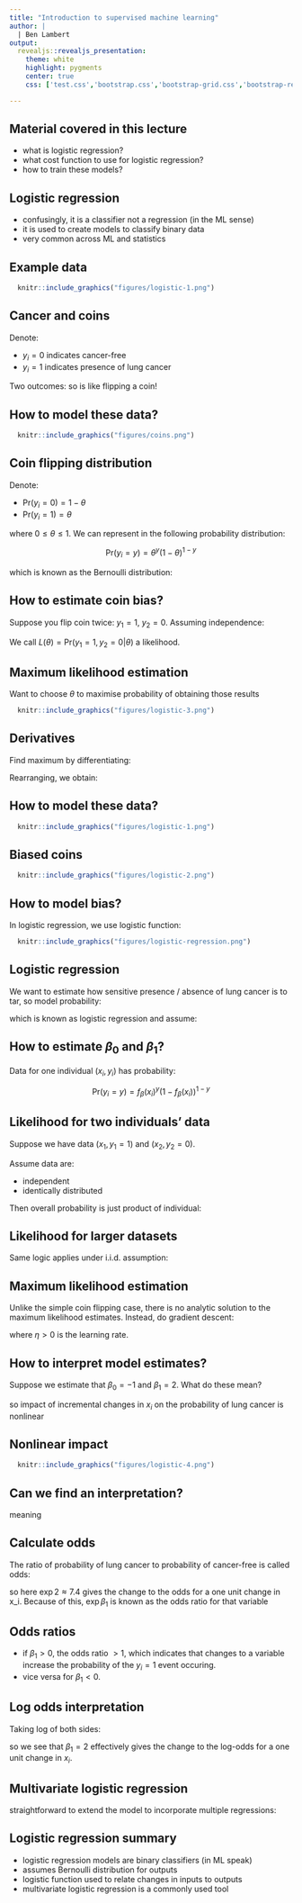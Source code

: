 ```yaml
---
title: "Introduction to supervised machine learning"
author: | 
  | Ben Lambert
output:
  revealjs::revealjs_presentation:
    theme: white
    highlight: pygments
    center: true
    css: ['test.css','bootstrap.css','bootstrap-grid.css','bootstrap-reboot.min.css','bootstrap-grid.min.css','bootstrap.min.css','bootstrap-reboot.css']

---
```


## Material covered in this lecture

- what is logistic regression?
- what cost function to use for logistic regression?
- how to train these models?

## Logistic regression

- confusingly, it is a classifier not a regression (in the ML sense)
- it is used to create models to classify binary data
- very common across ML and statistics

## Example data
```r
  knitr::include_graphics("figures/logistic-1.png")
```

## Cancer and coins

Denote:

- $y_i=0$ indicates cancer-free
- $y_i=1$ indicates presence of lung cancer

Two outcomes: so is like flipping a coin!

## How to model these data?
```r
  knitr::include_graphics("figures/coins.png")
```

## Coin flipping distribution

Denote:

- $\text{Pr}(y_i=0) = 1-\theta$
- $\text{Pr}(y_i=1) = \theta$

where $0\leq \theta \leq 1$. We can represent in the following probability distribution:

$$\text{Pr}(y_i=y) = \theta^y(1-\theta)^{1-y} $$

which is known as the Bernoulli distribution:

\begin{equation}
y_i \sim \text{Bernoulli}(\theta)
\end{equation}

## How to estimate coin bias?

Suppose you flip coin twice: $y_1=1$, $y_2=0$. Assuming independence:

\begin{equation}
\text{Pr}(y_1=1,y_2=0|\theta) = \theta \times (1-\theta).
\end{equation}

We call $L(\theta)=\text{Pr}(y_1=1,y_2=0|\theta)$ a likelihood.

## Maximum likelihood estimation

Want to choose $\theta$ to maximise probability of obtaining those results

```r
  knitr::include_graphics("figures/logistic-3.png")
```

## Derivatives

Find maximum by differentiating:

\begin{equation}
\frac{d L}{d\theta} = 1 - 2 \theta = 0
\end{equation}

Rearranging, we obtain:

\begin{equation}
\theta = \frac{1}{2}
\end{equation}

## How to model these data?
```r
  knitr::include_graphics("figures/logistic-1.png")
```

## Biased coins
```r
  knitr::include_graphics("figures/logistic-2.png")
```

## How to model bias?

In logistic regression, we use logistic function:

\begin{equation}
\theta = \frac{1}{1 + \exp (-x)}
\end{equation}

```r
  knitr::include_graphics("figures/logistic-regression.png")
```

## Logistic regression

We want to estimate how sensitive presence / absence of lung cancer is to tar, so model probability:

\begin{equation}
\theta_i = f_\beta(x_i) := \frac{1}{1 + \exp (-(\beta_0 + \beta_1 x_i))}
\end{equation}

which is known as logistic regression and assume:

\begin{equation}
y_i \sim \text{Bernoulli}(\theta_i)
\end{equation}

## How to estimate $\beta_0$ and $\beta_1$?

Data for one individual $(x_i,y_i)$ has probability:

$$\text{Pr}(y_i=y) = f_\beta(x_i)^y(1-f_\beta(x_i))^{1-y} $$

## Likelihood for two individuals' data

Suppose we have data $(x_1,y_1=1)$ and $(x_2,y_2=0)$.

Assume data are:

- independent
- identically distributed

Then overall probability is just product of individual:

\begin{array}
L &= f_\beta(x_1)^{y_1} (1-f_\beta(x_1))^{1-y_1} f_\beta(x_2)^{y_2}(1-f_\beta(x_2))^{1-y_2}\\
&= f_\beta(x_1) (1-f_\beta(x_2))
\end{array}

## Likelihood for larger datasets

Same logic applies under i.i.d. assumption:

\begin{equation}
L = \prod_{i=1}^{K} f_\beta(x_i)^{y_i} (1 - f_\beta(x_i))^{1 - y_i}
\end{equation}

## Maximum likelihood estimation

Unlike the simple coin flipping case, there is no analytic solution to the maximum likelihood estimates. Instead, do gradient descent:

\begin{align}
\beta_0 &= \beta_0 - \eta \frac{\partial L}{\partial \beta_0}\\
\beta_1 &= \beta_1 - \eta \frac{\partial L}{\partial \beta_1}
\end{align}

where $\eta>0$ is the learning rate.

## How to interpret model estimates?

Suppose we estimate that $\beta_0=-1$ and $\beta_1=2$. What do these mean?

\begin{equation}
\theta_i = \frac{1}{1 + \exp (-(-1 + 2 x_i))}
\end{equation}

so impact of incremental changes in $x_i$ on the probability of lung cancer is nonlinear

## Nonlinear impact
```r
  knitr::include_graphics("figures/logistic-4.png")
```

## Can we find an interpretation?

\begin{equation}
\theta_i = \frac{1}{1 + \exp (-(-1 + 2 x_i))}
\end{equation}

meaning

\begin{equation}
1-\theta_i = \frac{\exp (-(-1 + 2 x_i))}{1 + \exp (-(-1 + 2 x_i))}
\end{equation}

## Calculate odds

The ratio of probability of lung cancer to probability of cancer-free is called odds:

\begin{align}
\frac{\theta_i}{1-\theta_i} &=\exp (-1 + 2 x_i)
\end{align}

so here $\exp 2\approx 7.4$ gives the change to the odds for a one unit change in x_i. Because of this, $\exp \beta_1$ is known as the odds ratio for that variable

## Odds ratios

- if $\beta_1 > 0$, the odds ratio $>1$, which indicates that changes to a variable increase the probability of the $y_i=1$ event occuring.
- vice versa for $\beta_1 < 0$.

## Log odds interpretation

Taking log of both sides:

\begin{equation}
\log \frac{\theta_i}{1-\theta_i} = -1 + 2 x_i
\end{equation}

so we see that $\beta_1=2$ effectively gives the change to the log-odds for a one unit change in $x_i$.

## Multivariate logistic regression

straightforward to extend the model to incorporate multiple regressions:

\begin{equation}
f_\beta(x_i) := \frac{1}{1 + \exp (-(\beta_0 + \beta_1 x_{1,i} + ... + \beta_p x_{p,i}))}
\end{equation}

## Logistic regression summary

- logistic regression models are binary classifiers (in ML speak)
- assumes Bernoulli distribution for outputs
- logistic function used to relate changes in inputs to outputs
- multivariate logistic regression is a commonly used tool